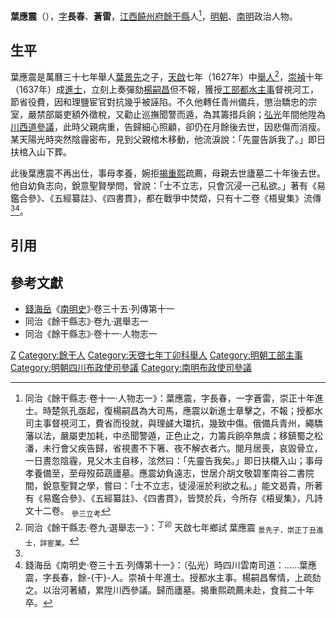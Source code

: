 {{Otheruses|other=名为叶长春的其他人物|叶长春}}

'''葉應震'''（{{bd|16世紀||17世紀}}），[[表字|字]]'''長春'''、'''蒼雷'''，[[江西等處承宣布政使司|江西]][[饒州府|饒州府]][[餘干縣|餘干縣]]人<ref name=djs>同治《餘干縣志·卷十一·人物志一》：葉應震，字長春，一字蒼雷，崇正十年進士。時楚氛孔亟起，復楊嗣昌為大司馬，應震以新進士章擊之，不報；授都水司主事督視河工，費省而役就，與理鹾大璫抗，幾致中傷。俄備兵青州，繩驕藩以法，嚴屬吏加耗，中丞聞警遁，正色止之，力籌兵餉卒無虞；移鎮蜀之松潘，未行會父疾告歸，省視晝不下箸、夜不解衣者六。閱月居喪，哀毀骨立，一日晝忽陰霾，見父木主自移，泫然曰：「先靈告我矣。」即日扶櫬入山；事母孝養備至，至母歿茹蔬廬墓。應震幼負遠志，世居介胡文敬碧峯南谷二書院間，銳意聖賢之學，嘗曰：「士不立志，徒浸滛於利欲之私。」能文曷貴，所著有《易鑑合參》、《五經纂註》、《四書貫》，皆燹於兵，今所存《梧叟集》，凡詩文十二卷。 <sub>參三立考</sub></ref>，[[明朝|明朝]]、[[南明|南明]]政治人物。

==生平==
葉應震是萬曆三十七年舉人[[葉景先|葉景先]]之子，[[天啟_(明朝)|天啟]]七年（1627年）中[[舉人|舉人]]<ref>同治《餘干縣志·卷九·選舉志一》：<sup>丁卯</sup> 天啟七年鄉試 葉應震 <sub>景先子，崇正丁丑進士，詳宦業。</sub></ref>，[[崇禎|崇禎]]十年（1637年）成[[進士|進士]]，立刻上奏彈劾[[楊嗣昌|楊嗣昌]]但不報，獲授[[工部|工部]][[水部司|都水]][[主事|主事]]督視河工，節省役費，因和理鹽宦官對抗幾乎被誣陷。不久他轉任青州備兵，懲治驕忠的宗室，嚴禁部屬吏額外徵稅，又勸止巡撫聞警而遁，為其籌措兵餉；[[弘光|弘光]]年間他陞為[[川西道|川西道]][[參議|參議]]，此時父親病重，告歸細心照顧，卻仍在月餘後去世，因悲傷而消瘦。某天陽光時突然陰霾密布，見到父親棺木移動，他流淚說：「先靈告訴我了。」即日扶棺入山下葬。

此後葉應震不再出仕，事母孝養，婉拒[[揭重熙|揭重熙]]疏薦，母親去世廬墓二十年後去世。他自幼負志向，銳意聖賢學問，曾說：「士不立志，只會沉浸一己私欲。」著有《易鑑合參》、《五經纂註》、《四書貫》，都在戰爭中焚燬，只有十二卷《梧叟集》流傳<ref name=djs/><ref>錢海岳《南明史·卷三十五·列傳第十一》：（弘光）時四川雲南司道：……葉應震，字長春，餘-{干}-人。崇禎十年進士。授都水主事。楊嗣昌奪情，上疏劾之。以治河著績，累陞川西參議。歸而廬墓。揭重熙疏薦未赴，食貧二十年卒。</ref>。

==引用==
{{reflist}}

==參考文獻==
*[[錢海岳|錢海岳]]《[[南明史_(錢海岳)|南明史]]》·卷三十五·列傳第十一
*同治《餘干縣志》·卷九·選舉志一
*同治《餘干縣志》·卷十一·人物志一

{{崇禎十年丁丑科殿試金榜}}

[[Category:韩姓|Z]]
[[Category:餘干人|Category:餘干人]]
[[Category:天啓七年丁卯科舉人|Category:天啓七年丁卯科舉人]]
[[Category:明朝工部主事|Category:明朝工部主事]]
[[Category:明朝四川布政使司參議|Category:明朝四川布政使司參議]]
[[Category:南明布政使司參議|Category:南明布政使司參議]]